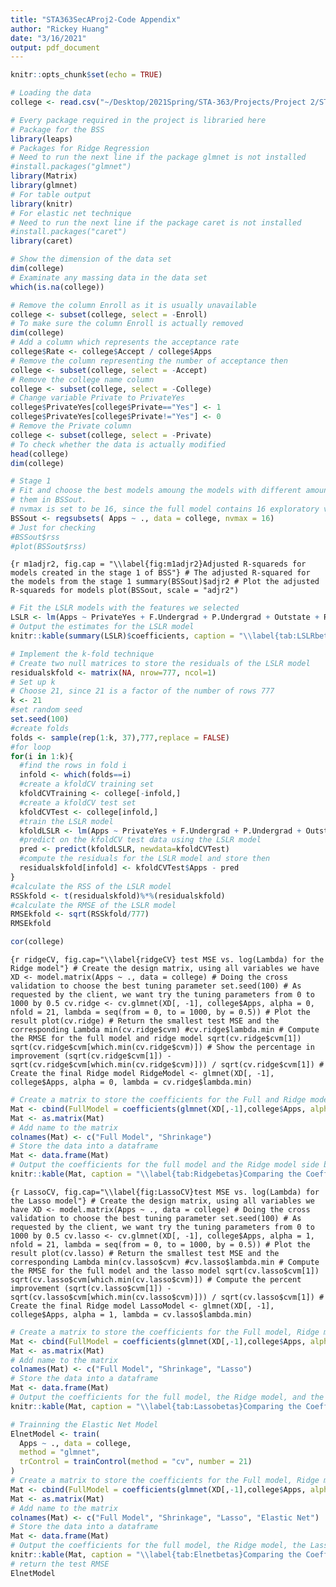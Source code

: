 ```yaml
---
title: "STA363SecAProj2-Code Appendix"
author: "Rickey Huang"
date: "3/16/2021"
output: pdf_document
---
```


```r
knitr::opts_chunk$set(echo = TRUE)
```

```r
# Loading the data
college <- read.csv("~/Desktop/2021Spring/STA-363/Projects/Project 2/STA363Porject2/collegedata1.csv")
```

```r
# Every package required in the project is libraried here
# Package for the BSS
library(leaps)
# Packages for Ridge Regression
# Need to run the next line if the package glmnet is not installed
#install.packages("glmnet")
library(Matrix)
library(glmnet)
# For table output
library(knitr)
# For elastic net technique
# Need to run the next line if the package caret is not installed
#install.packages("caret")
library(caret)
```

```r
# Show the dimension of the data set
dim(college)
# Examinate any massing data in the data set
which(is.na(college))
```

```r
# Remove the column Enroll as it is usually unavailable
college <- subset(college, select = -Enroll)
# To make sure the column Enroll is actually removed
dim(college)
# Add a column which represents the acceptance rate
college$Rate <- college$Accept / college$Apps
# Remove the column representing the number of acceptance then
college <- subset(college, select = -Accept)
# Remove the college name column
college <- subset(college, select = -College)
# Change variable Private to PrivateYes
college$PrivateYes[college$Private=="Yes"] <- 1
college$PrivateYes[college$Private!="Yes"] <- 0
# Remove the Private column
college <- subset(college, select = -Private)
# To check whether the data is actually modified
head(college)
dim(college)
```

```r
# Stage 1
# Fit and choose the best models amoung the models with different amount of variables and store
# them in BSSout.
# nvmax is set to be 16, since the full model contains 16 exploratory variables in it.
BSSout <- regsubsets( Apps ~ ., data = college, nvmax = 16)
# Just for checking
#BSSout$rss
#plot(BSSout$rss)
```

```{r m1adjr2, fig.cap = "\\label{fig:m1adjr2}Adjusted R-squareds for models created in the stage 1 of BSS"}
# The adjusted R-squared for the models from the stage 1
summary(BSSout)$adjr2
# Plot the adjusted R-squareds for models
plot(BSSout, scale = "adjr2")
```

```r
# Fit the LSLR models with the features we selected
LSLR <- lm(Apps ~ PrivateYes + F.Undergrad + P.Undergrad + Outstate + Room.Board + Terminal + perc.alumni + Expend + Grad.Rate + Rate, data = college)
# Output the estimates for the LSLR model
knitr::kable(summary(LSLR)$coefficients, caption = "\\label{tab:LSLRbetas}The estimates for the LSLR model")
```

```r
# Implement the k-fold technique
# Create two null matrices to store the residuals of the LSLR model
residualskfold <- matrix(NA, nrow=777, ncol=1)
# Set up k
# Choose 21, since 21 is a factor of the number of rows 777
k <- 21
#set random seed
set.seed(100)
#create folds
folds <- sample(rep(1:k, 37),777,replace = FALSE)
#for loop
for(i in 1:k){
  #find the rows in fold i
  infold <- which(folds==i)
  #create a kfoldCV training set
  kfoldCVTraining <- college[-infold,]
  #create a kfoldCV test set
  kfoldCVTest <- college[infold,]
  #train the LSLR model
  kfoldLSLR <- lm(Apps ~ PrivateYes + F.Undergrad + P.Undergrad + Outstate + Room.Board + Terminal + perc.alumni + Expend + Grad.Rate + Rate, data=kfoldCVTraining)
  #predict on the kfoldCV test data using the LSLR model
  pred <- predict(kfoldLSLR, newdata=kfoldCVTest)
  #compute the residuals for the LSLR model and store then 
  residualskfold[infold] <- kfoldCVTest$Apps - pred
}
#calculate the RSS of the LSLR model
RSSkfold <- t(residualskfold)%*%(residualskfold)
#calculate the RMSE of the LSLR model
RMSEkfold <- sqrt(RSSkfold/777)
RMSEkfold
```

```r
cor(college)
```

```{r ridgeCV, fig.cap="\\label{ridgeCV} test MSE vs. log(Lambda) for the Ridge model"}
# Create the design matrix, using all variables we have
XD <- model.matrix(Apps ~ ., data = college)
# Doing the cross validation to choose the best tuning parameter
set.seed(100)
# As requested by the client, we want try the tuning parameters from 0 to 1000 by 0.5
cv.ridge <- cv.glmnet(XD[, -1], college$Apps, alpha = 0, nfold = 21, lambda = seq(from = 0, to = 1000, by = 0.5))
# Plot the result
plot(cv.ridge)
# Return the smallest test MSE and the corresponding Lambda
min(cv.ridge$cvm)
#cv.ridge$lambda.min
# Compute the RMSE for the full model and ridge model
sqrt(cv.ridge$cvm[1])
sqrt(cv.ridge$cvm[which.min(cv.ridge$cvm)])
# Show the percentage in improvement
(sqrt(cv.ridge$cvm[1]) - sqrt(cv.ridge$cvm[which.min(cv.ridge$cvm)])) / sqrt(cv.ridge$cvm[1])
# Create the final Ridge model
RidgeModel <- glmnet(XD[, -1], college$Apps, alpha = 0, lambda = cv.ridge$lambda.min)
```

```r
# Create a matrix to store the coefficients for the Full and Ridge model
Mat <- cbind(FullModel = coefficients(glmnet(XD[,-1],college$Apps, alpha = 0, lambda = 0)), Shrinkage = coefficients(RidgeModel))
Mat <- as.matrix(Mat)
# Add name to the matrix
colnames(Mat) <- c("Full Model", "Shrinkage")
# Store the data into a dataframe
Mat <- data.frame(Mat)
# Output the coefficients for the full model and the Ridge model side by side
knitr::kable(Mat, caption = "\\label{tab:Ridgebetas}Comparing the Coefficients: Full model vs. Ridge model")
```

```{r LassoCV, fig.cap="\\label{fig:LassoCV}test MSE vs. log(Lambda) for the Lasso model"}
# Create the design matrix, using all variables we have
XD <- model.matrix(Apps ~ ., data = college)
# Doing the cross validation to choose the best tuning parameter
set.seed(100)
# As requested by the client, we want try the tuning parameters from 0 to 1000 by 0.5
cv.lasso <- cv.glmnet(XD[, -1], college$Apps, alpha = 1, nfold = 21, lambda = seq(from = 0, to = 1000, by = 0.5))
# Plot the result
plot(cv.lasso)
# Return the smallest test MSE and the corresponding Lambda
min(cv.lasso$cvm)
#cv.lasso$lambda.min
# Compute the RMSE for the full model and the lasso model
sqrt(cv.lasso$cvm[1])
sqrt(cv.lasso$cvm[which.min(cv.lasso$cvm)])
# Compute the percent improvement
(sqrt(cv.lasso$cvm[1]) - sqrt(cv.lasso$cvm[which.min(cv.lasso$cvm)])) / sqrt(cv.lasso$cvm[1])
# Create the final Ridge model
LassoModel <- glmnet(XD[, -1], college$Apps, alpha = 1, lambda = cv.lasso$lambda.min)
```

```r
# Create a matrix to store the coefficients for the Full model, Ridge model, and Lasso model
Mat <- cbind(FullModel = coefficients(glmnet(XD[,-1],college$Apps, alpha = 0, lambda = 0)), Shrinkage = coefficients(RidgeModel), Lasso = coefficients(LassoModel))
Mat <- as.matrix(Mat)
# Add name to the matrix
colnames(Mat) <- c("Full Model", "Shrinkage", "Lasso")
# Store the data into a dataframe
Mat <- data.frame(Mat)
# Output the coefficients for the full model, the Ridge model, and the Lasso model side by side
knitr::kable(Mat, caption = "\\label{tab:Lassobetas}Comparing the Coefficients: Full model vs. Ridge model vs. Lasso model")
```

```r
# Trainning the Elastic Net Model
ElnetModel <- train(
  Apps ~ ., data = college,
  method = "glmnet",
  trControl = trainControl(method = "cv", number = 21)
)
# Create a matrix to store the coefficients for the Full model, Ridge model, Lasso model, and Elastic Net model
Mat <- cbind(FullModel = coefficients(glmnet(XD[,-1],college$Apps, alpha = 0, lambda = 0)), Shrinkage = coefficients(RidgeModel), Lasso = coefficients(LassoModel), ElasticNet = coef(ElnetModel$finalModel, ElnetModel$bestTune$lambda))
Mat <- as.matrix(Mat)
# Add name to the matrix
colnames(Mat) <- c("Full Model", "Shrinkage", "Lasso", "Elastic Net")
# Store the data into a dataframe
Mat <- data.frame(Mat)
# Output the coefficients for the full model, the Ridge model, the Lasso model, the Elastic Net model side by side
knitr::kable(Mat, caption = "\\label{tab:Elnetbetas}Comparing the Coefficients: Full model vs. Ridge model vs. Lasso model vs. Elastic Net model")
# return the test RMSE
ElnetModel
```

\begin{table}[!htbp]
\centering
\caption{Models with their test RMSE}
\label{tab:ModelsRMSE}
\begin{tabular}{|c|c|}
\hline
\textbf{models}   & \textbf{test RMSE} \\ \hline
LSLR model        & 1881.8             \\ \hline
Ridge model       & 1888.64            \\ \hline
Lasso model       & 1885.252           \\ \hline
Elastic Net model & 1624.236           \\ \hline
\end{tabular}
\end{table}